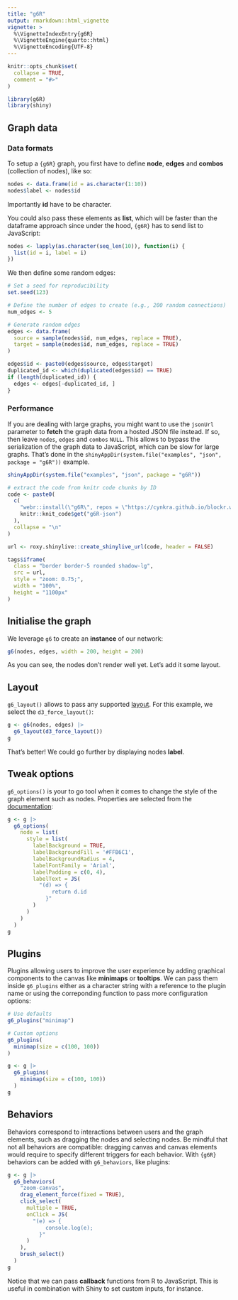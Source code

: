 ```yaml
---
title: "g6R"
output: rmarkdown::html_vignette
vignette: >
  %\VignetteIndexEntry{g6R}
  %\VignetteEngine{quarto::html}
  %\VignetteEncoding{UTF-8}
---
```


```r
knitr::opts_chunk$set(
  collapse = TRUE,
  comment = "#>"
)
```

```r
library(g6R)
library(shiny)
```

## Graph data

### Data formats

To setup a `{g6R}` graph, you first have to define __node__, __edges__ and __combos__ (collection of nodes), like so:

```r
nodes <- data.frame(id = as.character(1:10))
nodes$label <- nodes$id
```

Importantly __id__ have to be character.

You could also pass these elements as __list__, which will be faster than the dataframe approach since under the hood, `{g6R}` has to send list to JavaScript:

```r
nodes <- lapply(as.character(seq_len(10)), function(i) {
  list(id = i, label = i)
})
```

We then define some random edges:

```r
# Set a seed for reproducibility
set.seed(123)

# Define the number of edges to create (e.g., 200 random connections)
num_edges <- 5

# Generate random edges
edges <- data.frame(
  source = sample(nodes$id, num_edges, replace = TRUE),
  target = sample(nodes$id, num_edges, replace = TRUE)
)

edges$id <- paste0(edges$source, edges$target)
duplicated_id <- which(duplicated(edges$id) == TRUE)
if (length(duplicated_id)) {
  edges <- edges[-duplicated_id, ]
}
```

### Performance

If you are dealing with large graphs, you might want to use the `jsonUrl` parameter to __fetch__ the graph data from a hosted JSON file instead. If so, then leave `nodes`, `edges` and `combos` `NULL`. This allows to bypass the serialization of the graph data to JavaScript, which can be slow for large graphs. That's done in the `shinyAppDir(system.file("examples", "json", package = "g6R"))` example.

```r
shinyAppDir(system.file("examples", "json", package = "g6R"))
```

```r
# extract the code from knitr code chunks by ID
code <- paste0(
  c(
    "webr::install(\"g6R\", repos = \"https://cynkra.github.io/blockr.webR/\")",
    knitr::knit_code$get("g6R-json")
  ),
  collapse = "\n"
)

url <- roxy.shinylive::create_shinylive_url(code, header = FALSE)
```

```r
tags$iframe(
  class = "border border-5 rounded shadow-lg",
  src = url,
  style = "zoom: 0.75;",
  width = "100%",
  height = "1100px"
)
```

## Initialise the graph

We leverage `g6` to create an __instance__ of our network:

```r
g6(nodes, edges, width = 200, height = 200)
```

As you can see, the nodes don't render well yet. Let's add it some layout.

## Layout

`g6_layout()` allows to pass any supported [layout](https://g6.antv.antgroup.com/en/manual/layout/overview). For this example, we select the `d3_force_layout()`:

```r
g <- g6(nodes, edges) |>
  g6_layout(d3_force_layout())
g
```

That's better! We could go further by displaying nodes __label__.

## Tweak options

`g6_options()` is your to go tool when it comes to change the style of the graph element such as nodes. Properties are selected from the [documentation](https://g6.antv.antgroup.com/en/manual/element/node/build-in/base-node#main-graphic-style):

```r
g <- g |>
  g6_options(
    node = list(
      style = list(
        labelBackground = TRUE,
        labelBackgroundFill = '#FFB6C1',
        labelBackgroundRadius = 4,
        labelFontFamily = 'Arial',
        labelPadding = c(0, 4),
        labelText = JS(
          "(d) => {
              return d.id
            }"
        )
      )
    )
  )
g
```

## Plugins

Plugins allowing users to improve the user experience by adding graphical components to the canvas like __minimaps__ or __tooltips__.
We can pass them inside `g6_plugins` either as a character string with a reference to the plugin name or using the correponding function to pass more configuration options:

```r
# Use defaults
g6_plugins("minimap")

# Custom options
g6_plugins(
  minimap(size = c(100, 100))
)
```

```r
g <- g |>
  g6_plugins(
    minimap(size = c(100, 100))
  )
g
```

## Behaviors

Behaviors correspond to interactions between users and the graph elements, such as dragging the nodes and selecting nodes. Be mindful that not all behaviors are compatible: dragging canvas and canvas elements would require to specify different triggers for each behavior.
With `{g6R}` behaviors can be added with `g6_behaviors`, like plugins:

```r
g <- g |>
  g6_behaviors(
    "zoom-canvas",
    drag_element_force(fixed = TRUE),
    click_select(
      multiple = TRUE,
      onClick = JS(
        "(e) => {
            console.log(e);
          }"
      )
    ),
    brush_select()
  )
g
```

Notice that we can pass __callback__ functions from R to JavaScript. This is useful in combination with Shiny to set custom inputs, for instance.
